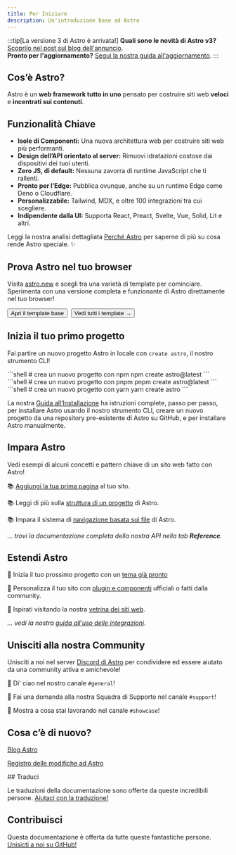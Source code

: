 ```yaml
---
title: Per Iniziare
description: Un'introduzione base ad Astro
---
```


:::tip[La versione 3 di Astro è arrivata!]
**Quali sono le novità di Astro v3?** [Scoprilo nel post sul blog dell'annuncio](https://astro.build/blog/astro-3/).  
**Pronto per l'aggiornamento?** [Segui la nostra guida all'aggiornamento](/it/guides/upgrade-to/v3/).
:::

<h2>Cos’è Astro?</h2>

Astro è un **web framework tutto in uno** pensato per costruire siti web **veloci** e **incentrati sui contenuti**. 

## Funzionalità Chiave

- **Isole di Componenti:** Una nuova architettura web per costruire siti web più performanti.
- **Design dell’API orientato al server:** Rimuovi idratazioni costose dai dispositivi dei tuoi utenti.
- **Zero JS, di default:** Nessuna zavorra di runtime JavaScript che ti rallentì.
- **Pronto per l’Edge:** Pubblica ovunque, anche su un runtime Edge come Deno o Cloudflare.
- **Personalizzabile:** Tailwind, MDX, e oltre 100 integrazioni tra cui scegliere.
- **Indipendente dalla UI:** Supporta React, Preact, Svelte, Vue, Solid, Lit e altri.

Leggi la nostra analisi dettagliata [Perché Astro](/it/concepts/why-astro/) per saperne di più su cosa rende Astro speciale. ✨


## Prova Astro nel tuo browser

Visita [astro.new](https://astro.new/) e scegli tra una varietà di template per cominciare. Sperimenta con una versione completa e funzionante di Astro direttamente nel tuo browser!

<div style="display: flex; flex-wrap: wrap; gap: 0.5rem;">
  <Button href="https://astro.new/basics?on=stackblitz">Apri il template base</Button>
  <Button variant="outline" href="https://astro.new/">Vedi tutti i template →</Button>
</div>

## Inizia il tuo primo progetto

Fai partire un nuovo progetto Astro in locale con `create astro`, il nostro strumento CLI!

<PackageManagerTabs>
  <Fragment slot="npm">
  ```shell
  # crea un nuovo progetto con npm
  npm create astro@latest
  ```
  </Fragment>
  <Fragment slot="pnpm">
  ```shell
  # crea un nuovo progetto con pnpm
  pnpm create astro@latest
  ```
  </Fragment>
  <Fragment slot="yarn">
  ```shell
  # crea un nuovo progetto con yarn
  yarn create astro
  ```
  </Fragment>
</PackageManagerTabs>

La nostra [Guida all’Installazione](/it/install/auto/) ha istruzioni complete, passo per passo, per installare Astro usando il nostro strumento CLI, creare un nuovo progetto da una repository pre-esistente di Astro su GitHub, e per installare Astro manualmente.


## Impara Astro

Vedi esempi di alcuni concetti e pattern chiave di un sito web fatto con Astro!

📚 [Aggiungi la tua prima pagina](/it/core-concepts/astro-pages/) al tuo sito.

📚 Leggi di più sulla [struttura di un progetto](/it/core-concepts/project-structure/) di Astro.

📚 Impara il sistema di [navigazione basata sui file](/it/core-concepts/routing/) di Astro.

*... trovi la documentazione completa della nostra API nella tab **Reference**.*


## Estendi Astro

🧰 Inizia il tuo prossimo progetto con un [tema già pronto](https://astro.build/themes/)

🧰 Personalizza il tuo sito con [plugin e componenti](https://astro.build/integrations/) ufficiali o fatti dalla community.

🧰 Ispirati visitando la nostra [vetrina dei siti web](https://astro.build/showcase/).

*... vedi la nostra [guida all’uso delle integrazioni](/it/guides/integrations-guide/)*.



## Unisciti alla nostra Community

Unisciti a noi nel server [Discord di Astro](https://astro.build/chat/) per condividere ed essere aiutato da una community attiva e amichevole!

💬 Di' ciao nel nostro canale `#general`!

💬 Fai una domanda alla nostra Squadra di Supporto nel canale `#support`!

💬 Mostra a cosa stai lavorando nel canale `#showcase`!


## Cosa c’è di nuovo?

[Blog Astro](https://astro.build/blog/)

[Registro delle modifiche ad Astro](https://github.com/withastro/astro/blob/main/packages/astro/CHANGELOG.md)


<TranslatorList githubRepo="withastro/docs">
## Traduci

Le traduzioni della documentazione sono offerte da queste incredibili persone. [Aiutaci con la traduzione!](https://github.com/withastro/docs/blob/main/contributor-guides/translating-astro-docs.md)
</TranslatorList>

## Contribuisci

Questa documentazione è offerta da tutte queste fantastiche persone. [Unisicti a noi su GitHub!](https://github.com/withastro/docs)

<ContributorList githubRepo="withastro/docs" />
